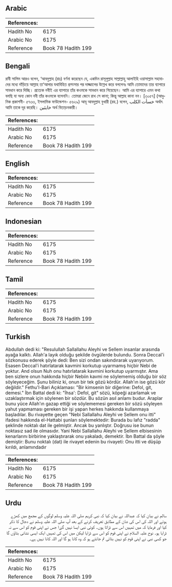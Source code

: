 ## Arabic


<div dir="rtl" lang="ar" style={{fontSize:'larger',backgroundColor:'#f8f9fa',padding:20}}>

</div>
<div style={{backgroundColor:'#f8f9fa',padding:20, marginBottom: 10}}><table> <thead> <tr> <th>References:</th> <th></th> </tr> </thead> <tbody><tr><td>Hadith No</td><td>6175</td></tr><tr><td>Arabic No</td><td>6175</td></tr><tr><td>Reference</td><td>Book 78 Hadith 199</td></tr></tbody></table></div>

## Bengali


<div dir="ltr" lang="bn" style={{fontSize:'larger',backgroundColor:'#f8f9fa',padding:20}}>
রাবী সালিম আরও বলেন, ‘আবদুল্লাহ (রাঃ) বর্ণনা করেছেন যে, একদিন রাসূলুল্লাহ সাল্লাল্লাহু আলাইহি ওয়াসাল্লাম সহাবাদের মধ্যে দাঁড়িয়ে আল্লাহ তা‘আলার যথাবিহিত প্রশংসার পর দাজ্জালের উল্লেখ করে বললেনঃ আমি তোমাদের তার ব্যাপারে সাবধান করে দিচ্ছি। প্রত্যেক নবীই এর ব্যাপারে তাঁর কওমকে সাবধান করে গিয়েছেন। আমি এর ব্যাপারে এমন কথা বলছি যা অন্য কোন নবী তাঁর কওমকে বলেননি। তোমরা জেনে রাখ সে কানা; কিন্তু আল্লাহ কানা নন। [৩০৫৭] (আধুনিক প্রকাশনী- ৫৭৩৩, ইসলামিক ফাউন্ডেশন- ৫৬২৯) আবূ আবদুল্লাহ বুখারী (রহ.) বলেন, خسأت الكلب অর্থাৎ আমি তাকে দূর করেছি। خايئين অর্থ বিতাড়নকারী।
</div>
<div style={{backgroundColor:'#f8f9fa',padding:20, marginBottom: 10}}><table> <thead> <tr> <th>References:</th> <th></th> </tr> </thead> <tbody><tr><td>Hadith No</td><td>6175</td></tr><tr><td>Arabic No</td><td>6175</td></tr><tr><td>Reference</td><td>Book 78 Hadith 199</td></tr></tbody></table></div>

## English


<div dir="ltr" lang="en" style={{fontSize:'larger',backgroundColor:'#f8f9fa',padding:20}}>

</div>
<div style={{backgroundColor:'#f8f9fa',padding:20, marginBottom: 10}}><table> <thead> <tr> <th>References:</th> <th></th> </tr> </thead> <tbody><tr><td>Hadith No</td><td>6175</td></tr><tr><td>Arabic No</td><td>6175</td></tr><tr><td>Reference</td><td>Book 78 Hadith 199</td></tr></tbody></table></div>

## Indonesian


<div dir="ltr" lang="id" style={{fontSize:'larger',backgroundColor:'#f8f9fa',padding:20}}>

</div>
<div style={{backgroundColor:'#f8f9fa',padding:20, marginBottom: 10}}><table> <thead> <tr> <th>References:</th> <th></th> </tr> </thead> <tbody><tr><td>Hadith No</td><td>6175</td></tr><tr><td>Arabic No</td><td>6175</td></tr><tr><td>Reference</td><td>Book 78 Hadith 199</td></tr></tbody></table></div>

## Tamil


<div dir="ltr" lang="ta" style={{fontSize:'larger',backgroundColor:'#f8f9fa',padding:20}}>

</div>
<div style={{backgroundColor:'#f8f9fa',padding:20, marginBottom: 10}}><table> <thead> <tr> <th>References:</th> <th></th> </tr> </thead> <tbody><tr><td>Hadith No</td><td>6175</td></tr><tr><td>Arabic No</td><td>6175</td></tr><tr><td>Reference</td><td>Book 78 Hadith 199</td></tr></tbody></table></div>

## Turkish


<div dir="ltr" lang="tr" style={{fontSize:'larger',backgroundColor:'#f8f9fa',padding:20}}>
Abdullah dedi ki: "Resulullah Sallallahu Aleyhi ve Sellem insanlar arasında ayağa kalktı. Allah'a layık olduğu şekilde övgülerde bulundu. Sonra Deccal'i sözkonusu ederek şöyle dedi: Ben sizi ondan sakındırarak uyarıyorum. Esasen Deccal'i hatırlatarak kavmini korkutup uyarmamış hiçbir Nebi de yoktur. And olsun Nuh onu hatırlatarak kavmini korkutup uyarmıştır. Ama ben sizlere onun hakkında hiçbir Nebiin kavmi ne söylememiş olduğu bir söz söyleyeceğim. Şunu biliniz ki, onun bir tek gözü kördür. Allah'ın ise gözü kör değildir." Fethu'l-Bari Açıklaması: "Bir kimsenin bir diğerine: Defol, git, demesi." İbn Battal dedi ki: "İhsa': Defol, git" sözü, köpeği azarlamak ve uzaklaştırmak için söylenen bir sözdür. Bu sözün asıl anlamı budur. Araplar bunu yüce Allah'ın gazap ettiği ve söylememesi gereken bir sözü söyleyen yahut yapmaması gereken bir işi yapan herkes hakkında kullanmaya başladılar. Bu rivayette geçen "Nebi Sallallahu Aleyhi ve Sellem onu itti" ifadesi hakkında el-Hattabi şunları söylemektedir: Burada bu lafız "radda" şeklinde noktalı dat ile gelmiştir. Ancak bu yanlıştır. Doğrusu ise bunun noktasız sad ile olmasıdır. Yani Nebi Sallallahu Aleyhi ve Sellem elbisesinin kenarlarını birbirine yaklaştırarak onu yakaladı, demektir. İbn Battal da şöyle demiştir: Bunu noktalı (dat) ile rivayet edenin bu rivayeti: Onu itti ve düşüp kırıldı, anlamındadır
</div>
<div style={{backgroundColor:'#f8f9fa',padding:20, marginBottom: 10}}><table> <thead> <tr> <th>References:</th> <th></th> </tr> </thead> <tbody><tr><td>Hadith No</td><td>6175</td></tr><tr><td>Arabic No</td><td>6175</td></tr><tr><td>Reference</td><td>Book 78 Hadith 199</td></tr></tbody></table></div>

## Urdu


<div dir="rtl" lang="ur" style={{fontSize:'larger',backgroundColor:'#f8f9fa',padding:20}}>
سالم نے بیان کیا کہ عبداللہ نے بیان کیا کہ نبی کریم صلی اللہ علیہ وسلم لوگوں کے مجمع میں کھڑے ہوئے اور اللہ کی اس کی شان کے مطابق تعریف کرنے کے بعد آپ صلی اللہ علیہ وسلم نے دجال کا ذکر کیا اور فرمایا کہ میں تمہیں اس سے ڈراتا ہوں۔ کوئی نبی ایسا نہیں گزرا جس نے اپنی قوم کو اس سے نہ ڈرایا ہو۔ نوح علیہ السلام نے اپنی قوم کو اس سے ڈرایا لیکن میں اس کی تمہیں ایک ایسی نشانی بتاؤں گا جو کسی نبی نے اپنی قوم کو نہیں بتائی تم جانتے ہو کہ وہ کانا ہو گا اور اللہ کانا نہیں ہے۔
</div>
<div style={{backgroundColor:'#f8f9fa',padding:20, marginBottom: 10}}><table> <thead> <tr> <th>References:</th> <th></th> </tr> </thead> <tbody><tr><td>Hadith No</td><td>6175</td></tr><tr><td>Arabic No</td><td>6175</td></tr><tr><td>Reference</td><td>Book 78 Hadith 199</td></tr></tbody></table></div>